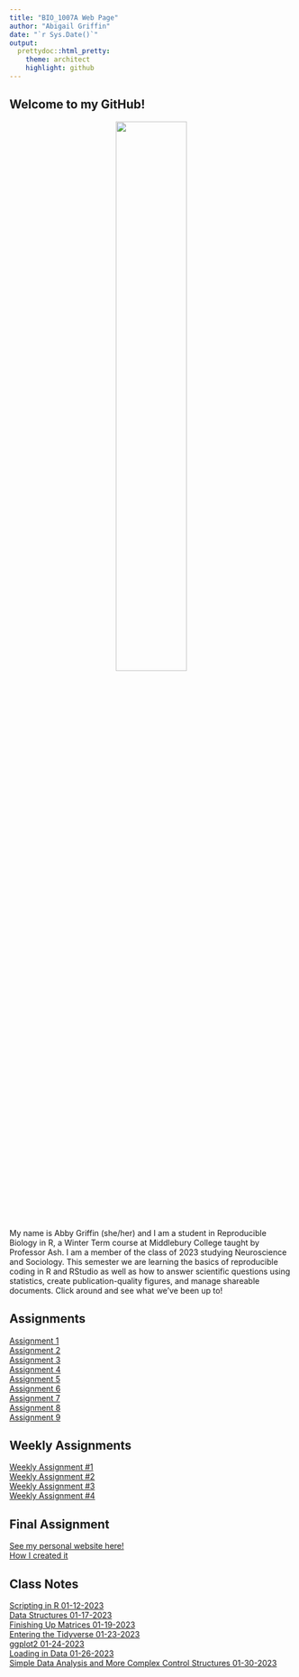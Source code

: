```yaml
---
title: "BIO_1007A Web Page"
author: "Abigail Griffin"
date: "`r Sys.Date()`"
output:
  prettydoc::html_pretty:
    theme: architect
    highlight: github
---
```


## Welcome to my GitHub!
<center>
![](images/indexpics/penny.jpeg){width=50%}

</center>

My name is Abby Griffin (she/her) and I am a student in Reproducible Biology in R, a Winter Term course at Middlebury College taught by Professor Ash. I am a member of the class of 2023 studying Neuroscience and Sociology. This semester we are learning the basics of reproducible coding in R and RStudio as well as how to answer scientific questions using statistics, create publication-quality figures, and manage shareable documents. Click around and see what we've been up to!

## Assignments
[Assignment 1](Assignment1.html)   
[Assignment 2](Assignment2.html)     
[Assignment 3](Assignment3.html)   
[Assignment 4](Assignment4.html)    
[Assignment 5](Assignment5.html)  
[Assignment 6](Assignment6.html)  
[Assignment 7](Assignment7.html)  
[Assignment 8](Assignment8.html)  
[Assignment 9](Assignment9.html)    

## Weekly Assignments  
[Weekly Assignment #1](WeeklyAssignment1.html)  
[Weekly Assignment #2](WeeklyAssignment2.html)  
[Weekly Assignment #3](WeeklyAssignment3.html)   
[Weekly Assignment #4](WeeklyAssignment4.html)    

## Final Assignment
[See my personal website here!](https://abbygriffin4.github.io)    
[How I created it](FinalProj.html)    

## Class Notes
[Scripting in R 01-12-2023](2023-01-12-Scripting-in-R.R)    
[Data Structures 01-17-2023](2023-01-17-Data-Structures.R)  
[Finishing Up Matrices 01-19-2023](2023-01-19-Finishing-Up-Matrices.R)  
[Entering the Tidyverse 01-23-2023](2023-01-23-Entering-The-tidyverse.html)  
[ggplot2 01-24-2023](2023-01-24-ggplot2.html)  
[Loading in Data 01-26-2023](2023-01-26-Loading-in-data.html)   
[Simple Data Analysis and More Complex Control Structures 01-30-2023](2023-01-30-Simple-Data-Analysis-etc.html)     